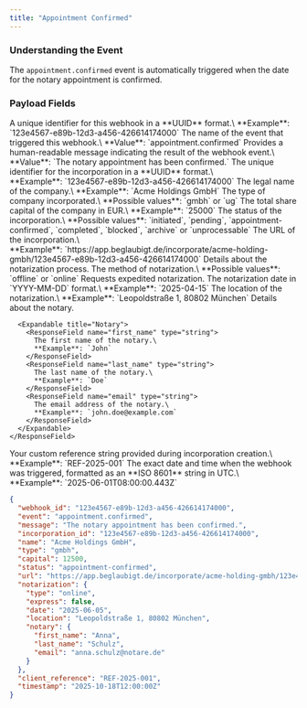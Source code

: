 ```yaml
---
title: "Appointment Confirmed"
---
```


### Understanding the Event

The `appointment.confirmed` event is automatically triggered when the date for the  notary appointment is confirmed.

### Payload Fields

<ResponseField name="webhook_id" type="string">
  A unique identifier for this webhook in a **UUID** format.\
  **Example**: `123e4567-e89b-12d3-a456-426614174000`
</ResponseField>

<ResponseField name="event" type="string">
  The name of the event that triggered this webhook.\
  **Value**: `appointment.confirmed`
</ResponseField>

<ResponseField name="message" type="string">
  Provides a human-readable message indicating the result of the webhook event.\
  **Value**: `The notary appointment has been confirmed.`
</ResponseField>

<ResponseField name="incorporation_id" type="string">
  The unique identifier for the incorporation in a **UUID** format.\
  **Example**: `123e4567-e89b-12d3-a456-426614174000`
</ResponseField>

<ResponseField name="name" type="string">
  The legal name of the company.\
  **Example**: `Acme Holdings GmbH`
</ResponseField>

<ResponseField name="type" type="string">
  The type of company incorporated.\
  **Possible values**: `gmbh` or `ug`
</ResponseField>

<ResponseField name="capital" type="string">
  The total share capital of the company in EUR.\
  **Example**: `25000`
</ResponseField>

<ResponseField name="status" type="string">
  The status of the incorporation.\
  **Possible values**: `initiated`, `pending`, `appointment-confirmed`, `completed`, `blocked`, `archive` or `unprocessable`
</ResponseField>

<ResponseField name="url" type="string">
  The URL of the incorporation.\
  **Example**: `https://app.beglaubigt.de/incorporate/acme-holding-gmbh/123e4567-e89b-12d3-a456-426614174000`
</ResponseField>

<ResponseField name="notarization" type="object">
  Details about the notarization process.

  <Expandable title="Notarization">
    <ResponseField name="type" type="string">
      The method of notarization.\
      **Possible values**: `offline` or `online`
    </ResponseField>
    <ResponseField name="express" type="boolean">
      Requests expedited notarization.
    </ResponseField>
    <ResponseField name="date" type="string">
      The notarization date in `YYYY-MM-DD` format.\
      **Example**: `2025-04-15`
    </ResponseField>
    <ResponseField name="location" type="string">
      The location of the notarization.\
      **Example**: `Leopoldstraße 1, 80802 München`
    </ResponseField>
    <ResponseField name="notary" type="object">
      Details about the notary.

      <Expandable title="Notary">
        <ResponseField name="first_name" type="string">
          The first name of the notary.\
          **Example**: `John`
        </ResponseField>
        <ResponseField name="last_name" type="string">
          The last name of the notary.\
          **Example**: `Doe`
        </ResponseField>
        <ResponseField name="email" type="string">
          The email address of the notary.\
          **Example**: `john.doe@example.com`
        </ResponseField>
      </Expandable>
    </ResponseField>
  </Expandable>
</ResponseField>

<ResponseField name="client_reference" type="string">
  Your custom reference string provided during incorporation creation.\
  **Example**: `REF-2025-001`
</ResponseField>

<ResponseField name="timestamp" type="string">
  The exact date and time when the webhook was triggered, formatted as an **ISO 8601** string in UTC.\
  **Example**: `2025-06-01T08:00:00.443Z`
</ResponseField>

<ResponseExample>

```json
{
  "webhook_id": "123e4567-e89b-12d3-a456-426614174000",
  "event": "appointment.confirmed",
  "message": "The notary appointment has been confirmed.",
  "incorporation_id": "123e4567-e89b-12d3-a456-426614174000",
  "name": "Acme Holdings GmbH",
  "type": "gmbh",
  "capital": 12500,
  "status": "appointment-confirmed",
  "url": "https://app.beglaubigt.de/incorporate/acme-holding-gmbh/123e4567-e89b-12d3-a456-426614174000",
  "notarization": {
    "type": "online",
    "express": false,
    "date": "2025-06-05",
    "location": "Leopoldstraße 1, 80802 München",
    "notary": {
      "first_name": "Anna",
      "last_name": "Schulz",
      "email": "anna.schulz@notare.de"
    }
  },
  "client_reference": "REF-2025-001",
  "timestamp": "2025-10-18T12:00:00Z"
}
```

</ResponseExample>